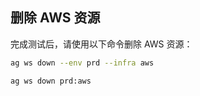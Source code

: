 ## 删除 AWS 资源

完成测试后，请使用以下命令删除 AWS 资源：

<CodeGroup>

```bash 终端
ag ws down --env prd --infra aws
```

```bash 速记
ag ws down prd:aws
```

</CodeGroup>
